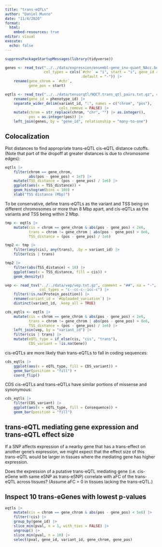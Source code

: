 ```yaml
---
title: "trans-eQTLs"
author: "Daniel Munro"
date: "11/4/2020"
format:
  html:
    embed-resources: true
editor: visual
execute:
  echo: false
---
```


```r
suppressPackageStartupMessages(library(tidyverse))

genes <- read_tsv("../../data/expression/ensembl-gene_inv-quant_NAcc.bed.gz",
                  col_types = cols(`#chr` = "i", start = "i", gene_id = "c",
                                   .default = "-")) |>
    rename(gene_chrom = `#chr`,
           gene_pos = start)

eqtls <- read_tsv("../../data/tensorqtl/NQCT.trans_qtl_pairs.txt.gz", col_types = "ccd---") |>
    rename(gene_id = phenotype_id) |>
    separate_wider_delim(variant_id, ":", names = c("chrom", "pos"),
                         cols_remove = FALSE) |>
    mutate(chrom = str_replace(chrom, "chr", "") |> as.integer(),
           pos = as.integer(pos)) |>
    left_join(genes, by = "gene_id", relationship = "many-to-one")
```

## Colocalization

Plot distances to find appropriate trans-eQTL cis-eQTL distance cutoffs. (Note that part of the dropoff at greater distances is due to chromosome edges):

```r
eqtls |>
    filter(chrom == gene_chrom,
           abs(pos - gene_pos) < 1e7) |>
    mutate(TSS_distance = (pos - gene_pos) / 1e6) |>
    ggplot(aes(x = TSS_distance)) +
    geom_histogram(bins = 100) +
    xlab("TSS distance (Mbp)")
```

To be conservative, define trans-eQTLs as the variant and TSS being on different chromosomes or more than 8 Mbp apart, and cis-eQTLs as the variants and TSS being within 2 Mbp.

```r
tmp <- eqtls |>
    mutate(cis = chrom == gene_chrom & abs(pos - gene_pos) < 2e6,
           trans = chrom != gene_chrom | abs(pos - gene_pos) > 8e6,
           TSS_distance = (pos - gene_pos) / 1e6)

tmp2 <- tmp |>
    filter(any(cis), any(trans), .by = variant_id) |>
    filter(cis | trans)

tmp2 |>
    filter(abs(TSS_distance) < 10) |>
    ggplot(aes(x = TSS_distance, fill = cis)) +
    geom_density()
```

```r
vep <- read_tsv("../../data/vep/vep.txt.gz", comment = "##", na = "-",
                col_types = "c--cc-c--icc-c") |>
    filter(!is.na(Protein_position)) |>
    rename(variant_id = `#Uploaded_variation`) |>
    distinct(variant_id, .keep_all = TRUE)

cds_eqtls <- eqtls |>
    mutate(cis = chrom == gene_chrom & abs(pos - gene_pos) < 2e6,
           trans = chrom != gene_chrom | abs(pos - gene_pos) > 8e6,
           TSS_distance = (pos - gene_pos) / 1e6) |>
    left_join(vep, by = "variant_id") |>
    filter(cis | trans) |>
    mutate(eQTL_type = if_else(cis, "cis", "trans"),
           CDS_variant = !is.na(Gene))
```

cis-eQTLs are more likely than trans-eQTLs to fall in coding sequences:

```r
cds_eqtls |>
    ggplot(aes(x = eQTL_type, fill = CDS_variant)) +
    geom_bar(position = "fill") +
    coord_flip()
```

CDS cis-eQTLs and trans-eQTLs have similar portions of missense and synonymous:

```r
cds_eqtls |>
    filter(CDS_variant) |>
    ggplot(aes(x = eQTL_type, fill = Consequence)) +
    geom_bar(position = "fill")
```

## trans-eQTL mediating gene expression and trans-eQTL effect size

If a SNP affects expression of a nearby gene that has a trans-effect on another gene's expression, we might expect that the effect size of this trans-eQTL would be larger in tissues where the mediating gene has higher expression.

Does the expression of a putative trans-eQTL mediating gene (i.e. cis-eGene with same eSNP as trans-eSNP) correlate with aFC of the trans-eQTL across tissues? (Assume aFC = 0 in tissues lacking the trans-eQTL.)

## Inspect 10 trans-eGenes with lowest p-values

```r
eqtls |>
    mutate(cis = chrom == gene_chrom & abs(pos - gene_pos) < 5e6) |>
    filter(!cis) |>
    group_by(gene_id) |>
    slice_min(pval, n = 1, with_ties = FALSE) |>
    ungroup() |>
    slice_min(pval, n = 10) |>
    select(pval, gene_id, variant_id, gene_chrom, gene_pos)
```
